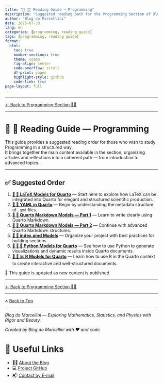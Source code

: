 ```yaml
---
title: "🧭 👨‍💻 Reading Guide — Programming"
description: "Suggested reading path for the Programming Section of Blog do Marcellini. Includes a recommended order for courses and articles, based on complexity and application."
author: "Blog do Marcellini"
date: 2025-07-30
lang: en
categories: [programming, reading guide]
tags: [programming, reading guide]
format:
  html:
    toc: true
    number-sections: true
    theme: cosmo
    fig-align: center
    code-overflow: scroll
    df-print: paged
    highlight-style: github
    code-link: true
page-layout: full
---
```


---

[← Back to Programming Section 👨‍💻](/posts/programming/)

---

# 🧭 🧮 Reading Guide — Programming

This guide provides a suggested reading order for those who wish to study Programming in a structured way.  
It brings together the main content available in the section, organizing articles and reflections into a coherent path — from introduction to advanced topics.

---

## ✅ Suggested Order

1. **[📘 📐 LaTeX Models for Quarto](modelos-latex-quarto.qmd)** — Start here to explore how LaTeX can be integrated into Quarto for elegant and structured scientific production.  
2. **[📘 📄 YAML in Quarto](yaml-no-quarto.qmd)** — Begin by understanding the metadata structure of `.qmd` files.  
3. **[📘 📄 Quarto Markdown Models — Part 1](modelos-markdown.qmd)** — Learn to write clearly using Quarto Markdown.  
4. **[📘 📄 Quarto Markdown Models — Part 2](outros-modelos-markdown.qmd)** — Continue with advanced Quarto Markdown structures.  
5. **[📘 📄 index.qmd Models](modelos-index-quarto.qmd)** — Organize your project with best practices for building sections.  
6. **[📘 📄 🐍 Python Models for Quarto](modelos-python-quarto.qmd)** — See how to use Python to generate visualizations and dynamic results inside Quarto documents.  
7. **[📘 📄 📊 R Models for Quarto](modelos-r-quarto.qmd)** — Learn how to use R in the Quarto context to create interactive and well-structured documents.  

📌 This guide is updated as new content is published.

---

[← Back to Programming Section 👨‍💻](/posts/programming/)

---

🔝 [Back to Top](programming-guide.qmd)

---

*Blog do Marcellini — Exploring Mathematics, Statistics, and Physics with Rigor and Beauty.*

:::{.callout-note}
*Created by Blog do Marcellini with ❤️ and code.*
:::

# 🔗 Useful Links

- 🧑‍🏫 [About the Blog](../../posts/personal/about-the-blog.qmd)
- 💻 <a href="https://github.com/marcellini-celso/blog-marcellini-en.git" target="_blank">Project GitHub</a>
- 📬 [Contact by E-mail](mailto:prof.marcellini@gmail.com)


